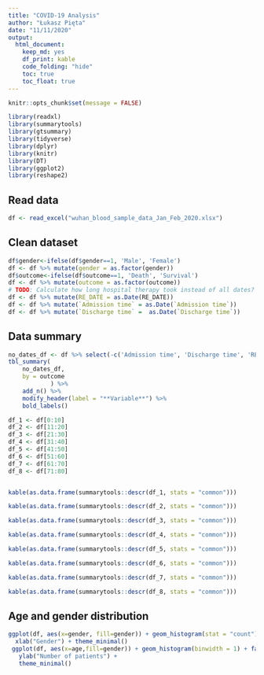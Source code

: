 ```yaml
---
title: "COVID-19 Analysis"
author: "Łukasz Pięta"
date: "11/11/2020"
output: 
  html_document: 
    keep_md: yes
    df_print: kable
    code_folding: "hide"
    toc: true
    toc_float: true
---
```


```r
knitr::opts_chunk$set(message = FALSE)
```


```r
library(readxl)
library(summarytools)
library(gtsummary)
library(tidyverse)
library(dplyr)
library(knitr)
library(DT)
library(ggplot2)
library(reshape2)
```

## Read data
```r
df <- read_excel("wuhan_blood_sample_data_Jan_Feb_2020.xlsx")
```

## Clean dataset
```r
df$gender<-ifelse(df$gender==1, 'Male', 'Female') 
df <- df %>% mutate(gender = as.factor(gender))
df$outcome<-ifelse(df$outcome==1, 'Death', 'Survival')
df <- df %>% mutate(outcome = as.factor(outcome))
# TODO: Calculate how long hospital therapy took instead of all dates?
df <- df %>% mutate(RE_DATE = as.Date(RE_DATE))
df <- df %>% mutate(`Admission time` = as.Date(`Admission time`))
df <- df %>% mutate(`Discharge time` =  as.Date(`Discharge time`))
```

## Data summary
```r
no_dates_df <- df %>% select(-c('Admission time', 'Discharge time', 'RE_DATE' ))
tbl_summary(
    no_dates_df,
    by = outcome
            ) %>%
    add_n() %>%
    modify_header(label = "**Variable**") %>%
    bold_labels() 

df_1 <- df[0:10]
df_2 <- df[11:20]
df_3 <- df[21:30]
df_4 <- df[31:40]
df_5 <- df[41:50]
df_6 <- df[51:60]
df_7 <- df[61:70]
df_8 <- df[71:80]


kable(as.data.frame(summarytools::descr(df_1, stats = "common")))

kable(as.data.frame(summarytools::descr(df_2, stats = "common")))

kable(as.data.frame(summarytools::descr(df_3, stats = "common")))

kable(as.data.frame(summarytools::descr(df_4, stats = "common")))

kable(as.data.frame(summarytools::descr(df_5, stats = "common")))

kable(as.data.frame(summarytools::descr(df_6, stats = "common")))

kable(as.data.frame(summarytools::descr(df_7, stats = "common")))

kable(as.data.frame(summarytools::descr(df_8, stats = "common")))
```

## Age and gender distribution
```r
ggplot(df, aes(x=gender, fill=gender)) + geom_histogram(stat = "count") + ylab("Number of patients") +
  xlab("Gender") + theme_minimal()
 ggplot(df, aes(x=age,fill=gender)) + geom_histogram(binwidth = 1) + facet_grid(. ~ gender) + scale_x_continuous(name="Age", limits=c(min(df$age), max(df$age)), breaks = seq(0, 100, by=10)) +
   ylab("Number of patients") +
   theme_minimal()
```
